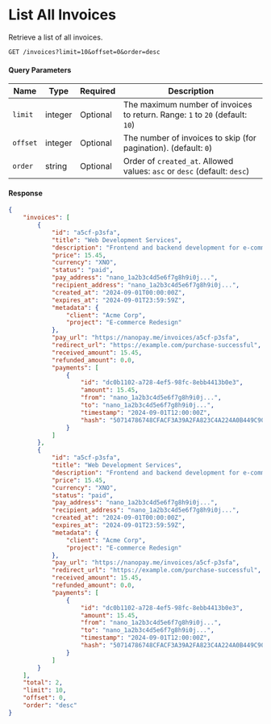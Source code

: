# List All Invoices

Retrieve a list of all invoices.

```http
GET /invoices?limit=10&offset=0&order=desc
```

#### Query Parameters

| Name     | Type    | Required | Description                                                                  |
| -------- | ------- | -------- | ---------------------------------------------------------------------------- |
| `limit`  | integer | Optional | The maximum number of invoices to return. Range: `1` to `20` (default: `10`) |
| `offset` | integer | Optional | The number of invoices to skip (for pagination). (default: `0`)              |
| `order`  | string  | Optional | Order of `created_at`. Allowed values: `asc` or `desc` (default: `desc`)     |

#### Response

```json
{
	"invoices": [
		{
			"id": "a5cf-p3sfa",
			"title": "Web Development Services",
			"description": "Frontend and backend development for e-commerce site",
			"price": 15.45,
			"currency": "XNO",
			"status": "paid",
			"pay_address": "nano_1a2b3c4d5e6f7g8h9i0j...",
			"recipient_address": "nano_1a2b3c4d5e6f7g8h9i0j...",
			"created_at": "2024-09-01T00:00:00Z",
			"expires_at": "2024-09-01T23:59:59Z",
			"metadata": {
				"client": "Acme Corp",
				"project": "E-commerce Redesign"
			},
			"pay_url": "https://nanopay.me/invoices/a5cf-p3sfa",
			"redirect_url": "https://example.com/purchase-successful",
			"received_amount": 15.45,
			"refunded_amount": 0.0,
			"payments": [
				{
					"id": "dc0b1102-a728-4ef5-98fc-8ebb4413b0e3",
					"amount": 15.45,
					"from": "nano_1a2b3c4d5e6f7g8h9i0j...",
					"to": "nano_1a2b3c4d5e6f7g8h9i0j...",
					"timestamp": "2024-09-01T12:00:00Z",
					"hash": "50714786748CFACF3A39A2FA823C4A224A0B449C907C4D9DFD3975B87CC8F1BF"
				}
			]
		},
		{
			"id": "a5cf-p3sfa",
			"title": "Web Development Services",
			"description": "Frontend and backend development for e-commerce site",
			"price": 15.45,
			"currency": "XNO",
			"status": "paid",
			"pay_address": "nano_1a2b3c4d5e6f7g8h9i0j...",
			"recipient_address": "nano_1a2b3c4d5e6f7g8h9i0j...",
			"created_at": "2024-09-01T00:00:00Z",
			"expires_at": "2024-09-01T23:59:59Z",
			"metadata": {
				"client": "Acme Corp",
				"project": "E-commerce Redesign"
			},
			"pay_url": "https://nanopay.me/invoices/a5cf-p3sfa",
			"redirect_url": "https://example.com/purchase-successful",
			"received_amount": 15.45,
			"refunded_amount": 0.0,
			"payments": [
				{
					"id": "dc0b1102-a728-4ef5-98fc-8ebb4413b0e3",
					"amount": 15.45,
					"from": "nano_1a2b3c4d5e6f7g8h9i0j...",
					"to": "nano_1a2b3c4d5e6f7g8h9i0j...",
					"timestamp": "2024-09-01T12:00:00Z",
					"hash": "50714786748CFACF3A39A2FA823C4A224A0B449C907C4D9DFD3975B87CC8F1BF"
				}
			]
		}
	],
	"total": 2,
	"limit": 10,
	"offset": 0,
	"order": "desc"
}
```
